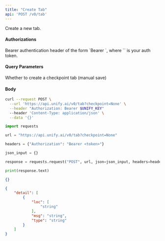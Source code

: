 ```yaml
---
title: "Create Tab"
api: 'POST /v0/tab'
---
```

Create a new tab.

#### Authorizations

<ParamField header="Authorization" type="string" required="true">
  Bearer authentication header of the form `Bearer <token>`, where `<token>` is your auth token.
</ParamField>

#### Query Parameters

<ParamField query="checkpoint" type="boolean"  default="false">
Whether to create a checkpoint tab (manual save)
</ParamField>

#### Body

<ParamField body="name" type="string" required="true">

</ParamField>

<ParamField body="visible" type="boolean"  default="true">

</ParamField>

<ParamField body="active" type="boolean"  default="false">

</ParamField>

<ParamField body="order" type="integer | null" >

</ParamField>

<ParamField body="context" type="string | null" >

</ParamField>

<ParamField body="color" type="string | null" >

</ParamField>

<ParamField body="icon" type="string | null" >

</ParamField>

<ParamField body="tab_id" type="string | null" >

</ParamField>

<ParamField body="interface_id" type="string" required="true">

</ParamField>

<RequestExample>

```bash cURL
curl --request POST \
  --url 'https://api.unify.ai/v0/tab?checkpoint=None' \
  --header "Authorization: Bearer $UNIFY_KEY"
  --header 'Content-Type: application/json' \
  --data '{}'
```

```python Python
import requests

url = "https://api.unify.ai/v0/tab?checkpoint=None"

headers = {"Authorization": "Bearer <token>"}

json_input = {}

response = requests.request("POST", url, json=json_input, headers=headers)

print(response.text)
```

</RequestExample>
<ResponseExample>

```json 200
{}
```

```json 422
{
    "detail": [
        {
            "loc": [
                "string"
            ],
            "msg": "string",
            "type": "string"
        }
    ]
}
```

</ResponseExample>
